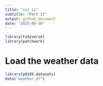 ```yaml
---
title: "viz_ii"
subtitle: "Part II"
output: github_document
date: "2025-09-30"
---
```


```r
library(tidyverse)
library(patchwork)
```


# Load the weather data

```r
library(p8105.datasets)
data("weather_df")
```
